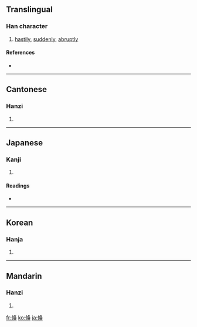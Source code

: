 ==Translingual==

===Han character===
{{Han char|rn=9|rad=人|as=08|sn=10|four=2723<sub>4</sub>|canj=人中竹大 (OLHK), 人中人大 (OLOK), X人中人大 (XOLOK)}}

# [[hastily]], [[suddenly]], [[abruptly]]

====References====
* {{Han ref|kx=0107.220|dkj=00762|dj=0229.020|hdz=10175.060|uh=500F|ud=20495|bh=B0BF|bd=45247}}

----

==Cantonese==

===Hanzi===
{{yue-hanzi|jyut=|y=suk1}}

# {{defn|Cantonese}}

----

==Japanese==

===Kanji===
{{ja-kanji|grade=|rs=人08}}

# {{defn|Japanese}}

====Readings====
* {{ja-readings|on=[[しゅく]] (shuku)|kun=[[たちまち]] (tachimachi)}}

----

==Korean==

===Hanja===
{{ko-hanja|hangeul=[[숙]]|rv=suk|mr=suk}}

# {{defn|Korean}}

----

==Mandarin==

===Hanzi===
{{cmn-hanzi|pin=[[shū]] ([[shu1]])|wg=shu<sup>1</sup>}}

# {{defn|Mandarin}}

[[fr:倏]]
[[ko:倏]]
[[ja:倏]]